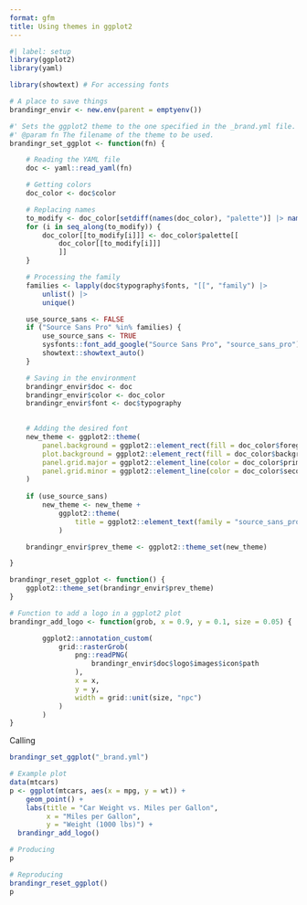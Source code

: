 ```yaml
---
format: gfm
title: Using themes in ggplot2
---
```



```r
#| label: setup
library(ggplot2)
library(yaml)

library(showtext) # For accessing fonts

# A place to save things
brandingr_envir <- new.env(parent = emptyenv())

#' Sets the ggplot2 theme to the one specified in the _brand.yml file.
#' @param fn The filename of the theme to be used.
brandingr_set_ggplot <- function(fn) {

    # Reading the YAML file
    doc <- yaml::read_yaml(fn)

    # Getting colors
    doc_color <- doc$color

    # Replacing names
    to_modify <- doc_color[setdiff(names(doc_color), "palette")] |> names()
    for (i in seq_along(to_modify)) {
        doc_color[[to_modify[i]]] <- doc_color$palette[[
            doc_color[[to_modify[i]]]
            ]]
    }

    # Processing the family
    families <- lapply(doc$typography$fonts, "[[", "family") |>
        unlist() |>
        unique()

    use_source_sans <- FALSE
    if ("Source Sans Pro" %in% families) {
        use_source_sans <- TRUE
        sysfonts::font_add_google("Source Sans Pro", "source_sans_pro")
        showtext::showtext_auto()
    }

    # Saving in the environment
    brandingr_envir$doc <- doc
    brandingr_envir$color <- doc_color
    brandingr_envir$font <- doc$typography
    

    # Adding the desired font
    new_theme <- ggplot2::theme(
        panel.background = ggplot2::element_rect(fill = doc_color$foreground),
        plot.background = ggplot2::element_rect(fill = doc_color$background),
        panel.grid.major = ggplot2::element_line(color = doc_color$primary),
        panel.grid.minor = ggplot2::element_line(color = doc_color$secondary)
    )
    
    if (use_source_sans)
        new_theme <- new_theme +
            ggplot2::theme(
                title = ggplot2::element_text(family = "source_sans_pro")
            )

    brandingr_envir$prev_theme <- ggplot2::theme_set(new_theme)

}

brandingr_reset_ggplot <- function() {
    ggplot2::theme_set(brandingr_envir$prev_theme)
}

# Function to add a logo in a ggplot2 plot
brandingr_add_logo <- function(grob, x = 0.9, y = 0.1, size = 0.05) {

        ggplot2::annotation_custom(
            grid::rasterGrob(
                png::readPNG(
                    brandingr_envir$doc$logo$images$icon$path
                ),
                x = x,
                y = y,
                width = grid::unit(size, "npc")
            )
        )
}
```

Calling

```r
brandingr_set_ggplot("_brand.yml")

# Example plot
data(mtcars)
p <- ggplot(mtcars, aes(x = mpg, y = wt)) +
    geom_point() +
    labs(title = "Car Weight vs. Miles per Gallon",
         x = "Miles per Gallon",
         y = "Weight (1000 lbs)") + 
  brandingr_add_logo()

# Producing
p

# Reproducing
brandingr_reset_ggplot()
p
```